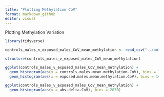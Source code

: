 ```yaml
---
title: "Plotting Methylation CoV"
format: markdown_github
editor: visual
---
```


Plotting Methylation Variation

```r
library(tidyverse)
```

```r
 
controls_males_v_exposed_males_CoV_mean_methylation <- read_csv("../output/40-gene-methylation/controls.males_v_exposed.males.CoV-mean-methylation.csv")
```

```r
structure(controls_males_v_exposed_males_CoV_mean_methylation)
```

```r
ggplot(controls_males_v_exposed_males_CoV_mean_methylation) +
  geom_histogram(aes(x = controls.males.mean.methylation.CoV), bins = 140, color = "red") +
  geom_histogram(aes(x = exposed.males.mean.methylation.CoV), bins = 140, alpha = 0.2, color = "green")
```

```r
ggplot(controls_males_v_exposed_males_CoV_mean_methylation) +
  geom_histogram(aes(x = abs.delta.CoV), bins = 2050)
```
